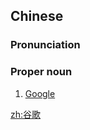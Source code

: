 ==Chinese==
{{zh-forms}}

===Pronunciation===
{{zh-pron
|m=Gǔgē
|c=guk1 go1
|cat=pn
}}

===Proper noun===
{{zh-proper noun}}

# [[Google]]

[[zh:谷歌]]